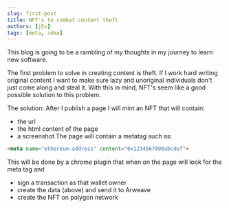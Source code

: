 ```yaml
---
slug: first-post
title: NFT's to combat content theft
authors: [j5s]
tags: [meta, idea]
---
```


This blog is going to be a rambling of my thoughts in my journey
to learn new software.  

The first problem to solve in creating content is theft.
If I work hard writing original content I want to make sure
lazy and unoriginal individuals don't just come along and
steal it. With this in mind, NFT's seem like a good possible
solution to this problem. 

The solution:
After I publish a page I will mint an NFT that will contain:
 - the url
 - the html content of the page
 - a screenshot
The page will contain a metatag such as:
```html
<meta name="ethereum-address" content="0x1234567890abcdef">
```
This will be done by a chrome plugin that when on the page will look for the meta tag and
 - sign a transaction as that wallet owner
 - create the data (above) and send it to Arweave
 - create the NFT on polygon network
